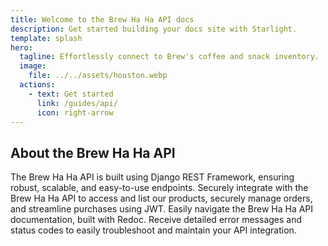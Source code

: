```yaml
---
title: Welcome to the Brew Ha Ha API docs
description: Get started building your docs site with Starlight.
template: splash
hero:
  tagline: Effortlessly connect to Brew's coffee and snack inventory.
  image:
    file: ../../assets/houston.webp
  actions:
    - text: Get started
      link: /guides/api/
      icon: right-arrow
---
```



## About the Brew Ha Ha API

<CardGrid>
	<Card title="Built with the Django REST Framework" icon="pencil">
		The Brew Ha Ha API is built using Django REST Framework, ensuring robust, scalable, and easy-to-use endpoints.
	</Card>
	<Card title="Authentication and security" icon="add-document">
		Securely integrate with the Brew Ha Ha API to access and list our products, securely manage orders, and streamline purchases using JWT.
	</Card>
	<Card title="Developer-friendly documentation" icon="setting">
		Easily navigate the Brew Ha Ha API documentation, built with Redoc.
	</Card>
	<Card title="Comprehensive error handling" icon="open-book">
		Receive detailed error messages and status codes to easily troubleshoot and maintain your API integration.
	</Card>
</CardGrid>
